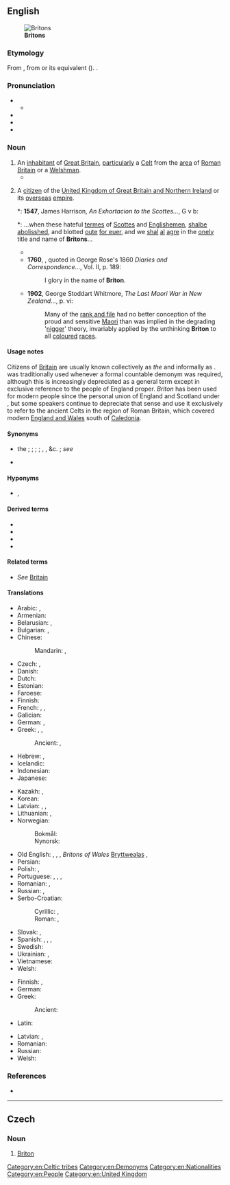 {{also|briton}}
==English==
{{wikipedia|dab=Briton}}
[[File:GB Gold WOC2008 Relay.jpg|thumb|'''Britons''']]

===Etymology===
From {{der|en|fro|Breton}}, from {{der|en|la|Britto}} or its {{der|en|cel|-}} equivalent ({{cog|cy|Brython}}). {{doublet|en|Breton}}.

===Pronunciation===
* {{IPA|en|/ˈbɹɪt.ən/}}
** {{audio|en|en-uk-Britain.ogg|Audio (UK)}}
* {{rhymes|en|ɪtən}}
* {{hyphenation|en|Brit|on}}
* {{homophones|en|Britain}}

===Noun===
{{en-noun}}

# An [[inhabitant]] of [[Great Britain]], [[particularly]] {{lb|en|historical}} a [[Celt]] from the [[area]] of [[Roman]] [[Britain]] or {{lb|en|obsolete}} a [[Welshman]].
#* {{quote-book|1=en|year=1926|author=Sir Arthur Conan Doyle|authorlink=Arthur Conan Doyle|title=The Land of Mist|url=http://gutenberg.net.au/ebooks06/0601351h.html|passage=He writhed for twenty minutes under the flowery and eulogistic periods of the president, and rose himself in the state of confused indignation which the '''Briton''' feels when he is publicly approved.}}
#: {{ux|en|The ancient '''Britons''' were particularly fond of [[Anglesey]], which the [[Romans]] knew as [[Mona]].}}
# {{lb|en|sometimes|proscribed}} A [[citizen]] of the [[United Kingdom of Great Britain and Northern Ireland]] or {{lb|en|historical|obsolete}} its [[overseas]] [[empire]].
#*: '''1547''', James Harrison, ''An Exhortacion to the Scottes...'', G v b:
#*: ...when these hateful [[terms|termes]] of [[Scots|Scottes]] and [[Englishmen|Englishemen]], [[shall|shal]][[be]] [[abolished|abolisshed]], and blotted [[out]]e [[forever|for euer]], and we [[shall|shal]] [[all|al]] [[agree|agre]] in the [[only|onely]] title and name of '''Britons'''...
#* {{quote-song|en|title=Rule, Britannia!|passage=Rule, Britannia! Britannia rules the waves:<br>'''Britons''' never, never, never will be slaves.|lyricist= James Thomson|composer=Thomas Arne|year=1740}}
#* '''1760''', {{w|George III of England|King George III}}, quoted in George Rose's 1860 ''Diaries and Correspondence...'', Vol. II, p. 189: 
#*: I glory in the name of '''Briton'''.
#* '''1902''', George Stoddart Whitmore, ''The Last Maori War in New Zealand...'', p. vi:
#*: Many of the [[rank and file]] had no better conception of the proud and sensitive [[Maori]] than was implied in the degrading '[[nigger]]' theory, invariably applied by the unthinking '''Briton''' to all [[coloured]] [[race]]s.
#: {{ux|en|The victims included 3 Canadians, 2 Irishmen, and 1 '''Briton'''.}}
[[Category:en:Celtic tribes]]

====Usage notes====
Citizens of [[Britain]] are usually known collectively as ''the'' {{m|en|British}} and informally as {{m|en|Brits}}. {{m|en|Englishman}} was traditionally used whenever a formal countable demonym was required, although this is increasingly depreciated as a general term except in exclusive reference to the people of England proper. ''Briton'' has been used for modern people since the personal union of England and Scotland under {{w|James I of England|James I}}, but some speakers continue to depreciate that sense and use it exclusively to refer to the ancient Celts in the region of Roman Britain, which covered modern [[England and Wales]] south of [[Caledonia]].

====Synonyms====
* {{sense|native of Great Britain, subject of the UK}} the {{l|en|British}} {{q|collective}}; {{l|en|Brit}} {{q|colloquial}}; {{l|en|Britisher}} {{q|now chiefly Canada, US, India}}; {{l|en|limey}} {{q|jocular}}; {{l|en|pom}}, {{l|en|pommy}}, &c. {{q|Australia, NZ, S African slang, sometimes offensive}}; ''see'' {{l|en|Englishman}} {{q|proscribed, sometimes offensive}}
* {{sense|Celtic}} {{l|en|Welshman}}

====Hyponyms====
* {{l|en|Britishman}} {{q|now nonstandard}}, {{l|en|Britoness}} {{q|literary}}

====Derived terms====
* {{l|en|Briton Ferry}}
* {{l|en|North Briton}}
* {{l|en|South Briton}}
* {{l|en|Britoness}}

====Related terms====
* ''See'' [[Britain]]

====Translations====
{{trans-top|inhabitant of Great Britain}}
* Arabic: {{t|ar|بِرِيطَانِيّ|m|tr=biriṭānī}}, {{t|ar|بِرِيطَانِيَّة|f|tr=biriṭāniyya}}
* Armenian: {{t|hy|բրիտանացի}}
* Belarusian: {{t|be|брыта́нец|m}}, {{t|be|брыта́нка|f}}
* Bulgarian: {{t+|bg|британец|m|sc=Cyrl}}, {{t|bg|британка|f|sc=Cyrl}}
* Chinese:
*: Mandarin: {{t+|cmn|英國人|sc=Hani}}, {{t+|cmn|英国人|tr=Yīngguórén|sc=Hani}}
* Czech: {{t+|cs|Brit|m}}, {{t+|cs|Britka|f}}
* Danish: {{t|da|brite}}
* Dutch: {{t+|nl|Brit|m}}
* Estonian: {{t+|et|britt}}
* Faroese: {{t|fo|breti|m}}
* Finnish: {{t+|fi|britti}}
* French: {{t+|fr|Britannique|m|f}}, {{t+|fr|Grand-Breton|m}} {{qualifier|ironic}}, {{t+|fr|Grande-Bretonne|f}} {{qualifier|ironic}}
* Galician: {{t+|gl|británico|m}}
* German: {{t+|de|Brite|m}}, {{t+|de|Britin|f}}
* Greek: {{t+|el|Βρετανός|m}}, {{t|el|Βρετανή|f}}, {{t+|el|Βρετανίδα |f}}
*: Ancient: {{t|grc|Βρεττανός|m}}, {{t|grc|Βρεττανίς|f}}
* Hebrew: {{t+|he|בריטי|m|tr=briti|sc=Hebr}}, {{t|he|בריטית|f|tr=britít|sc=Hebr}}
* Icelandic: {{t|is|Breti|m}}
* Indonesian: {{t|id|orang Inggris}}
* Japanese: {{t+|ja|イギリス人|tr=イギリスじん, Igirisujin|sc=Jpan}}
{{trans-mid}}
* Kazakh: {{t|kk|британдық}}, {{t|kk|британиялық}}
* Korean: {{t|ko|^영국 사람}}
* Latvian: {{t|lv|brits|m}}, {{t|lv|briti|m-p}}, {{t|lv|britiete|f}}
* Lithuanian: {{t+|lt|britas|m}}, {{t+|lt|britė|f}}
* Norwegian:
*: Bokmål: {{t+|no|brite|m}}
*: Nynorsk: {{t|nn|brite|m}}
* Old English: {{t|ang|Bryt|m}}, {{t|ang|Brytas|m-p}}, {{t|ang|Bryttas|m}}, ''Britons of Wales'' [[Bryttwealas]] {{g|m-p}}, {{t|ang|Bryttwalas|m-p}}
* Persian: {{t|fa|بریتانیایی|tr=berīṭāniyāyī}}
* Polish: {{t+|pl|Brytyjczyk|m}}, {{t+|pl|Brytyjka|f}}
* Portuguese: {{t+|pt|britânico|m}}, {{t|pt|britânica|f}}, {{t|pt|britânicos|m-p}}, {{t|pt|britânicas|f-p}}
* Romanian: {{t+|ro|britanic|m}}, {{t+|ro|britanică|f}}
* Russian: {{t+|ru|брита́нец|m}}, {{t+|ru|брита́нка|f}}
* Serbo-Croatian:
*: Cyrillic: {{t|sh|Бритонац|m|sc=Cyrl}}, {{t|sh|Британац|m|sc=Cyrl}}
*: Roman: {{t|sh|Britonac|m}}, {{t+|sh|Britanac|m}}
* Slovak: {{t|sk|Brit|m}}, {{t|sk|Britka|f}}
* Spanish: {{t+|es|británico|m}}, {{t+|es|británica|f}}, {{t+|es|británicos|m-p}}, {{t+|es|británicas|f-p}}
* Swedish: {{t+|sv|britt|c}}
* Ukrainian: {{t|uk|брита́нець|m}}, {{t|uk|брита́нка|f}}
* Vietnamese: {{t|vi|người Anh}}
* Welsh: {{t|cy|Prydeiniwr}}
{{trans-bottom}}

{{trans-top|a Celtic inhabitant of southern Britain at the time of the Roman conquest}}
* Finnish: {{t+|fi|britti}}, {{t+|fi|brittiläinen}}
* German: {{t+|de|Britannier|m}}
* Greek:
*: Ancient: {{t|grc|Βρεττανός|m}}
* Latin: {{t|la|Britannus|m}}
{{trans-mid}}
* Latvian: {{t|lv|brits|m}}, {{t|lv|briti|f-p}}
* Romanian: {{t|ro|britonici|m-p}}
* Russian: {{t+|ru|бритт|m}}
* Welsh: {{t|cy|Brython|m}}
{{trans-bottom}}

===References===
* {{R:OED Online|Briton|n.'' and ''adj|23468|2021}}

[[Category:en:Demonyms]][[Category:en:Nationalities]][[Category:en:People]][[Category:en:United Kingdom]]

----

==Czech==

===Noun===
{{cs-noun|g=m}}

# [[#English|Briton]] {{gloss|historical: Celtic inhabitant of southern Britain at the time of the Roman conquest}}